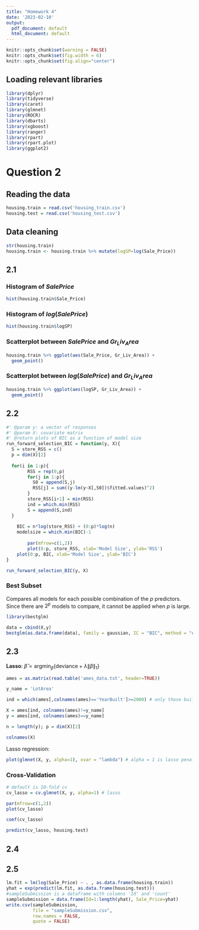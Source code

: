 ```yaml
---
title: "Homework 4"
date: '2023-02-10'
output:
  pdf_document: default
  html_document: default
---
```


```r
knitr::opts_chunk$set(warning = FALSE)
knitr::opts_chunk$set(fig.width = 6)
knitr::opts_chunk$set(fig.align="center")
```

## Loading relevant libraries 

```r
library(dplyr)
library(tidyverse)
library(caret)
library(glmnet)
library(ROCR)
library(dbarts)
library(xgboost)
library(ranger)
library(rpart)
library(rpart.plot)
library(ggplot2)
```

# Question 2
## Reading the data
```r
housing.train = read.csv('housing_train.csv')
housing.test = read.csv('housing_test.csv')
```
## Data cleaning
```r
str(housing.train)
housing.train <- housing.train %>% mutate(logSP=log(Sale_Price))
```
## 2.1
### Histogram of $SalePrice$
```r
hist(housing.train$Sale_Price)
```

### Histogram of $log(SalePrice)$
```r
hist(housing.train$logSP)
```
### Scatterplot between $SalePrice$ and $Gr_Liv_Area$
```r
housing.train %>% ggplot(aes(Sale_Price, Gr_Liv_Area)) +
  geom_point()
``` 

### Scatterplot between $log(SalePrice)$ and $Gr_Liv_Area$
```r
housing.train %>% ggplot(aes(logSP, Gr_Liv_Area)) +
  geom_point()
``` 
## 2.2
```r
#' @param y: a vector of responses
#' @param X: covariate matrix
#' @return plots of BIC as a function of model size
run_forward_selection_BIC = function(y, X){
  S = store_RSS = c()
  p = dim(X)[2]
  
  for(i in 1:p){
  		RSS = rep(0,p)
  		for(j in 1:p){
  		  S0 = append(S,j)
  		  RSS[j] = sum((y-lm(y~X[,S0])$fitted.values)^2)
  		}
  		store_RSS[i+1] = min(RSS)
  		ind = which.min(RSS)
  		S = append(S,ind)
  }
  
  	BIC = n*log(store_RSS) + (0:p)*log(n)
  	modelsize = which.min(BIC)-1
  	
		par(mfrow=c(1,2))
		plot(0:p, store_RSS, xlab='Model Size', ylab='RSS')
  	plot(0:p, BIC, xlab='Model Size', ylab='BIC')
}
```

```r
run_forward_selection_BIC(y, X)
```

### Best Subset

Compares all models for each possible combination of the $p$ predictors. Since there are $2^p$ models to compare, it cannot be applied when $p$ is large.

```r
library(bestglm)

data = cbind(X,y)
bestglm(as.data.frame(data), family = gaussian, IC = "BIC", method = "exhaustive")
```
## 2.3
**Lasso**: $\hat{\beta} = \text{argmin}_{\beta} \Big\{ \text{deviance} +\lambda \|\beta\|_1\Big\}$
```r
ames = as.matrix(read.table('ames_data.txt', header=TRUE))

y_name = 'LotArea'

ind = which(ames[,colnames(ames)=='YearBuilt']>=2000) # only those built after 2000

X = ames[ind, colnames(ames)!=y_name]
y = ames[ind, colnames(ames)==y_name]

n = length(y); p = dim(X)[2]

colnames(X)
```

Lasso regression:
```r
plot(glmnet(X, y, alpha=1), xvar = "lambda") # alpha = 1 is lasso penalty
```

### Cross-Validation
```r
# default is 10-fold cv
cv_lasso = cv.glmnet(X, y, alpha=1) # lasso

par(mfrow=c(1,2))
plot(cv_lasso)
```

```r
coef(cv_lasso)
```

```r
predict(cv_lasso, housing.test)
```
## 2.4

## 2.5

```r
lm.fit = lm(log(Sale_Price) ~ . , as.data.frame(housing.train))
yhat = exp(predict(lm.fit, as.data.frame(housing.test)))
#sampleSubmission is a dataframe with columns 'Id' and 'count'
sampleSubmission = data.frame(Id=1:length(yhat), Sale_Price=yhat)
write.csv(sampleSubmission,
          file = "sampleSubmission.csv",
          row.names = FALSE,
          quote = FALSE)
```

